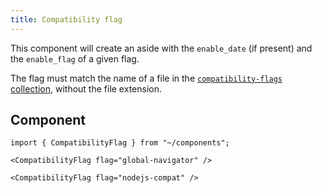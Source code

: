 ```yaml
---
title: Compatibility flag
---
```


This component will create an aside with the `enable_date` (if present) and the `enable_flag` of a given flag.

The flag must match the name of a file in the [`compatibility-flags` collection](https://github.com/cloudflare/cloudflare-docs/tree/production/src/content/compatibility-flags), without the file extension.

## Component

```mdx live
import { CompatibilityFlag } from "~/components";

<CompatibilityFlag flag="global-navigator" />

<CompatibilityFlag flag="nodejs-compat" />
```
